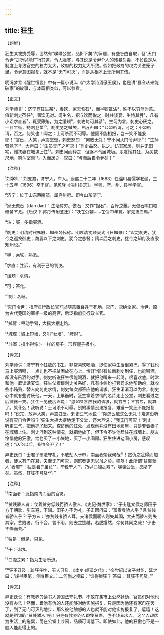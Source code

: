 ```yaml
---
---
---
```

title: 狂生
---




【题解】


狂生某被执受辱，固然有“喋喋公堂，品斯下矣”的问题，有些咎由自取，但“灭门令尹”之所以能广行其道，令人胆寒，与其说是令尹个人的残暴刻毒，不如说是从制度上导致官吏的权力太大，政府的权力太大所致。假如把政府的权力关进笼子里，令尹意图报复，就不是“无门可灭”，而是从根本上无所用其伎。

明冯梦龙《醒世恒言》中有一篇小说叫《卢太学诗酒傲王侯》，也是讲“县令从来能破家”的故事，与本篇相类似，可以参看。

【正文】

刘学师言¹：济宁有狂生某²，善饮，家无儋石³，而得钱辄沽⁴，殊不以穷厄为意。值新刺史莅任⁵，善饮无对。闻生名，招与饮而悦之，时共谈宴。生恃其狎⁶，凡有小讼求直者⁷，辄受薄贿，为之缓颊⁸，刺史每可其请⁹。生习为常，刺史心厌之。一日早衙，持刺登堂¹⁰，刺史览之微笑。生厉声曰：“公如所请，可之；不如所请，否之。何笑也！闻之：士可杀而不可辱。他固不能相报，岂一笑不能报耶！”言已，大笑，声震堂壁。刺史怒曰：“何敢无礼！宁不闻灭门令尹耶¹¹！”生掉臂竟下¹²，大声曰：“生员无门之可灭！”刺史益怒，执之。访其家居，则并无田宅，惟携妻在城堞上住¹³。刺史闻而释之，但逐不令居城垣。朋友怜其狂，为买数尺地，购斗室焉¹⁴。入而居之，叹曰：“今而后畏令尹矣！”





【注释】


¹刘学师：刘支裔，济宁人。举人。康熙二十二年（1683）任淄川县儒学教谕，三十五年（1696）卒于官。见乾隆《淄川县志》。学师，府、州、县学学官。

²济宁：位于山东西南部，属兖州府。即今山东济宁。

³家无儋石（dàn dàn）：生活贫穷。儋石，又作“担石”，百斤之量。无儋石喻口粮储备不足。《后汉书·郭丹传附范迁》：“及在公辅……在位四年薨，家无担石焉。”

⁴沽：买。多指买酒。

⁵刺史：明清时代知府、知州的代称。明末清初顾炎武《日知录》：“汉之刺史，犹今之巡按御史；魏晋以下之刺史，犹今之总督；隋以后之刺史，犹今之知府及直隶知州也。”

⁶狎：亲昵，熟悉。

⁷求直：胜诉，有利于己的判决。

⁸缓颊：求情。

⁹可：答允。

¹⁰刺：名帖。

¹¹灭门令尹：指府县行政长官可以随意置百姓于死地。灭门，灭绝全家。令尹，原为古代楚国的宰相一级的高官，后泛指府县行政长官。

¹²掉臂：甩动手臂，大摇大摆走路。

¹³城堞：城上短墙，又叫“女墙”、“脾睨”。

¹⁴斗室：指小得像斗一样的房子。形容屋子极小。





【译文】


刘学师讲：济宁有个狂放的书生，非常喜欢喝酒，即使家中生活很紧巴，得了钱也马上买酒喝，一点儿也不把贫困放在心上。恰好当时有位新刺史到任，也能喝酒，却没有陪酒的对手。刺史听说狂生很能喝酒，就把他叫来一起喝，很喜欢他，时常和他一起谈话宴饮。狂生仗着跟刺史关系好，凡有小纠纷打官司求他帮助的，就收些小贿赂，替人向刺史求情，刺史每次都答应他的请求。狂生渐渐习以为常，刺史心中就有些讨厌他。一天，上早衙时，狂生拿着求情的名片走上公堂，刺史看过之后微微一笑。狂生一见便厉声说：“您如果答应我的请求，就答应；不答应，就算了。笑什么！我听说：士可杀不可辱。别的事情没法报复，难道一笑还不能报复吗！”说完，放声大笑，声震四壁。刺史生气地说：“你怎么敢这么无礼！难道没听说有灭门令尹吗？”狂生大摇大摆地走下公堂，还大声说：“我无门可灭！”刺史一听更生气，把他抓了起来。查访他的住处，发现他并没有田地房屋，只是带着妻子在城墙上住。刺史听到这种情况，就把他放了，但下令不许他居住在城墙上。朋友怜惜他的狂傲，给他买了一小块地，买了一小间房。狂生住进这间小房，感叹道：“从今以后，我怕令尹了！”

异史氏曰：士君子奉法守礼，不敢劫人于市，南面者奈我何哉¹⁵！然仇之犹得而加者，徒以有门在耳，夫至无门可灭，则怒者更无以加之矣。噫嘻！此所谓“贫贱骄人”者耶¹⁶！独是君子虽贫¹⁷，不轻干人¹⁸，乃以口腹之累¹⁹，喋喋公堂，品斯下矣。虽然，其狂不可及²⁰。”





【注释】


¹⁵南面者：泛指南向而治的官员。

¹⁶贫贱骄人者：仗着贫穷低贱而骄人傲人。《史记·魏世家》：“子击逢文侯之师田子方于朝歌，引车避，下谒。田子方不为礼。子击因问曰：‘富贵者骄人乎？且贫贱者骄人乎？’子方曰：‘亦贫贱者骄人耳。夫诸侯而骄人则失其国，大夫而骄人则失其家。贫贱者，行不合，言不用，则去之楚越，若脱躧然，奈何其同之哉！’子击不怿而去。”

¹⁷独是：但是，只是。

¹⁸干：请求。

¹⁹口腹之累：指为生活所迫。

²⁰狂不可及：疏狂任性，无人可及。《南史·颜延之传》：“帝尝问以诸子材能，延之曰：‘竣得臣笔，测得臣文。’……何尚之嘲曰：‘谁得卿狂？’答曰：‘其狂不可及。’”





【译文】


异史氏说：有教养的读书人遵国法守礼节，不敢在集市上公然抢劫，官员们对他也没有办法！然而，跟他有仇的人还能够对他实施报复，只是因为他还有家门在罢了，到了无门可灭的地步，那么被他触怒的人也就不能对他实施报复了。嘻嘻！这就是所谓的“贫贱骄人”吧！只是有教养的人即使贫困，也不轻易求人，这个人却因为生活上的拖累，而在公堂上吵闹，品质可谓低下。即使如此，他的狂傲也不是一般人能赶得上的。